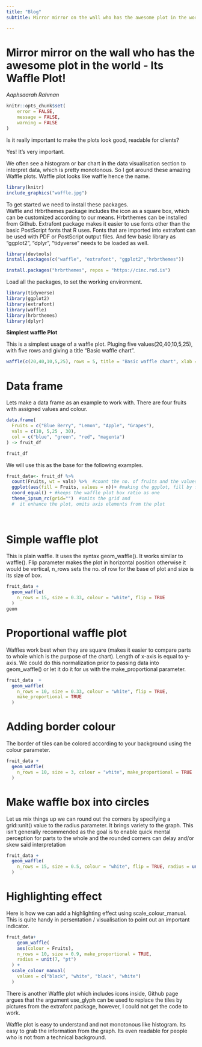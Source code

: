 ---
title: "Blog"
subtitle: Mirror mirror on the wall who has the awesome plot in the world - Its Waffle Plot!

---
# **Mirror mirror on the wall who has the awesome plot in the world - Its Waffle Plot!**

*Aaphsaarah Rahman*
```{r setup, include=FALSE}
knitr::opts_chunk$set(
	error = FALSE,
	message = FALSE,
	warning = FALSE
)
```


   

 
Is it really important to make the plots look good, readable for clients?

Yes! It’s very important.

We often see a histogram or bar chart in the data visualisation section to interpret data, which is pretty monotonous. So I got around these amazing Waffle plots. Waffle plot looks like waffle hence the name.

```{r, out.width = '30%', fig.align="center", echo = FALSE}
 
library(knitr)
include_graphics("waffle.jpg")
```

To get started we need to install these packages.   
Waffle and Hrbrthemes package includes the icon as a square box, which can be customized according to our means. Hrbrthemes can be installed from Github.
Extrafont package makes it easier to use fonts other than the basic PostScript fonts that R uses. Fonts that are imported into extrafont can be used with PDF or PostScript output files. 
And few basic library as "ggplot2", "dplyr", "tidyverse" needs to be loaded as well.

```{r, eval=FALSE}
library(devtools)
install.packages(c("waffle", "extrafont", "ggplot2","hrbrthemes"))
```


```{r, eval=FALSE}
install.packages("hrbrthemes", repos = "https://cinc.rud.is")

```


Load all the packages, to set the working environment.
```{r}
library(tidyverse)
library(ggplot2)
library(extrafont)
library(waffle)
library(hrbrthemes)
library(dplyr)

```
 
  
  

 **Simplest waffle Plot**

This is a simplest usage of a waffle plot.
Pluging five values(20,40,10,5,25), with five rows and giving a title 
"Basic waffle chart".
```{r, fig.align= "center", fig.width= 5, fig.height= 3}
waffle(c(20,40,10,5,25), rows = 5, title = "Basic waffle chart", xlab = "1 box equals 1 unit")

```

  
# Data frame     

Lets make a data frame as an example to work with.  There are four fruits with assigned values and colour.

```{r}
data.frame(
  Fruits = c("Blue Berry", "Lemon", "Apple", "Grapes"),
  vals = c(10, 5,25 , 30),
  col = c("blue", "green", "red", "magenta")
) -> fruit_df

fruit_df
```

We will use this as the base for the following examples.

```{r}
fruit_data<- fruit_df %>% 
  count(Fruits, wt = vals) %>%  #count the no. of fruits and the values of them
  ggplot(aes(fill = Fruits, values = n))+ #making the ggplot, fill by fruits, and values set by the count above
  coord_equal() + #keeps the waffle plot box ratio as one
  theme_ipsum_rc(grid="")  #omits the grid and 
  #  it enhance the plot, omits axis elements from the plot
  
 
```
   
      
   

# Simple waffle plot   

This is plain waffle. It uses the syntax geom_waffle(). It works similar to waffle(). Flip parameter makes the plot in horizontal position otherwise it would be vertical, n_rows sets the no. of row for the base of plot and size is its size of box.
```{r, fig.align= "center", fig.width= 5, fig.height= 3}


fruit_data +
  geom_waffle(
    n_rows = 15, size = 0.33, colour = "white", flip = TRUE
  )
geom
```
   
     
# Proportional waffle plot 

Waffles work best when they are square (makes it easier to compare parts to whole which is the purpose of the chart). Length of x-axis is equal to y-axis. We could do this normalization prior to passing data into geom_waffle() or let it do it for us with the make_proportional parameter.
```{r, fig.align= "center", fig.width= 5, fig.height= 3}
fruit_data  +
  geom_waffle(
    n_rows = 10, size = 0.33, colour = "white", flip = TRUE,
    make_proportional = TRUE
  )
```
  
    
# Adding border colour   

The border of tiles can be colored according to your background using the colour parameter.
```{r , fig.align= "center", fig.width= 5, fig.height= 3}
fruit_data +
  geom_waffle(
    n_rows = 10, size = 3, colour = "white", make_proportional = TRUE
  )
```
  
    
# Make waffle box into circles
  
Let us mix things up we can round out the corners by specifying a grid::unit() value to the radius parameter. It brings variety to the graph. This isn’t generally recommended as the goal is to enable quick mental perception for parts to the whole and the rounded corners can delay and/or skew said interpretation
```{r , fig.align= "center", fig.width= 5, fig.height= 3}
fruit_data +
  geom_waffle(
    n_rows = 15, size = 0.5, colour = "white", flip = TRUE, radius = unit(9, "pt")
  )
```
   
      
# Highlighting effect  

Here is how we can add a highlighting effect using scale_colour_manual. This is quite handy in persentation / visualisation to point out an important indicator.
```{r, fig.align= "center", fig.width= 5, fig.height= 3}
fruit_data+
    geom_waffle(
    aes(colour = Fruits),
    n_rows = 10, size = 0.9, make_proportional = TRUE,
    radius = unit(7, "pt")
  ) +
  scale_colour_manual(
    values = c("black", "white", "black", "white")
  )
```


There is another Waffle plot which includes icons inside, Github page argues that the argument use_glyph can be used to replace the tiles by pictures from the extrafont package, however, I could not get the code to work. 

Waffle plot is easy to understand and not monotonous like histogram. Its easy to grab the information from the graph. Its even readable for people who is not from a technical background.


